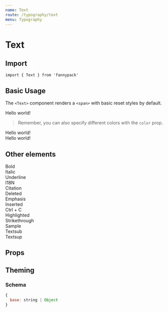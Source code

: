 ```yaml
---
name: Text
route: /typography/text
menu: Typography
---
```



# Text

## Import

`import { Text } from 'fannypack'`

## Basic Usage

The `<Text>` component renders a `<span>` with basic reset styles by default.

<Playground>
  <Text>Hello world!</Text>
</Playground>

> Remember, you can also specify different colors with the `color` prop.

<Playground>
  <Text color="success">Hello world!</Text><br />
  <Text color="danger">Hello world!</Text>
</Playground>

## Other elements

<Playground>
  <Text as="strong">Bold</Text><br />
  <Text as="i">Italic</Text><br />
  <Text as="u">Underline</Text><br />
  <Text as="abbr">I18N</Text><br />
  <Text as="cite">Citation</Text><br />
  <Text as="del">Deleted</Text><br />
  <Text as="em">Emphasis</Text><br />
  <Text as="ins">Inserted</Text><br />
  <Text as="kbd">Ctrl + C</Text><br />
  <Text as="mark">Highlighted</Text><br />
  <Text as="s">Strikethrough</Text><br />
  <Text as="samp">Sample</Text><br />
  Text<Text as="sub">sub</Text><br />
  Text<Text as="sup">sup</Text>
</Playground>

## Props

<PropsTable of={Text} />

## Theming

### Schema

```jsx
{
  base: string | Object
}
```
